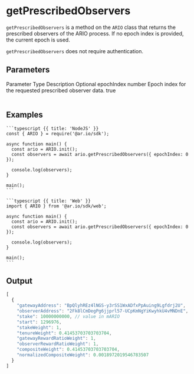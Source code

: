 
<HeroPattern />

# getPrescribedObservers

`getPrescribedObservers` is a method on the `ARIO` class that returns the prescribed observers of the ARIO process. If no epoch index is provided, the current epoch is used.

`getPrescribedObservers` does not require authentication.

## Parameters

<Table>
  <Table.Head>
    <Table.Row>
      <Table.Header>Parameter</Table.Header>
      <Table.Header>Type</Table.Header>
      <Table.Header>Description</Table.Header>
      <Table.Header>Optional</Table.Header>
    </Table.Row>
  </Table.Head>
  <Table.Body>
    <Table.Row>
      <Table.Cell className="font-semibold">epochIndex</Table.Cell>
      <Table.Cell>number</Table.Cell>
      <Table.Cell>Epoch index for the requested prescribed observer data.</Table.Cell>
      <Table.Cell>true</Table.Cell>
    </Table.Row>
  </Table.Body>
</Table>

## Examples

<CodeGroup title="getPrescribedObservers">

    ```typescript {{ title: 'NodeJS' }}
    const { ARIO } = require('@ar.io/sdk');

    async function main() {
      const ario = ARIO.init();
      const observers = await ario.getPrescribedObservers({ epochIndex: 0 });

      console.log(observers);
    }

    main();
    ```

    ```typescript {{ title: 'Web' }}
    import { ARIO } from '@ar.io/sdk/web';

    async function main() {
      const ario = ARIO.init();
      const observers = await ario.getPrescribedObservers({ epochIndex: 0 });

      console.log(observers);
    }

    main();
    ```

</CodeGroup>

## Output

```js
[
  {
    "gatewayAddress": "BpQlyhREz4lNGS-y3rSS1WxADfxPpAuing9Lgfdrj2U",
    "observerAddress": "2Fk8lCmDegPg6jjprl57-UCpKmNgYiKwyhkU4vMNDnE",
    "stake": 10000000000, // value in mARIO
    "start": 1296976,
    "stakeWeight": 1,
    "tenureWeight": 0.41453703703703704,
    "gatewayRewardRatioWeight": 1,
    "observerRewardRatioWeight": 1,
    "compositeWeight": 0.41453703703703704,
    "normalizedCompositeWeight": 0.0018972019546783507
  }
]
```